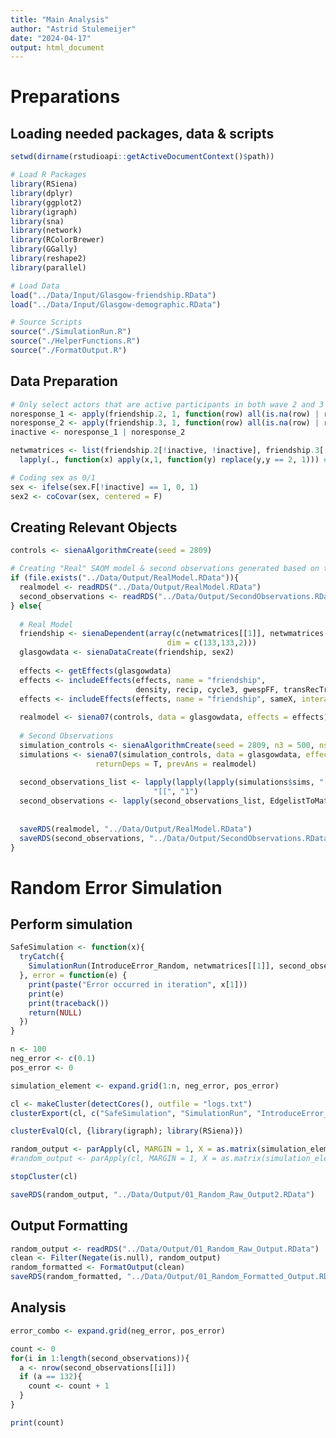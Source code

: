 ```yaml
---
title: "Main Analysis"
author: "Astrid Stulemeijer"
date: "2024-04-17"
output: html_document
---
```


# Preparations
## Loading needed packages, data & scripts
```r
setwd(dirname(rstudioapi::getActiveDocumentContext()$path))

# Load R Packages
library(RSiena)
library(dplyr)
library(ggplot2)
library(igraph)
library(sna)
library(network)
library(RColorBrewer)
library(GGally)
library(reshape2)
library(parallel)

# Load Data
load("../Data/Input/Glasgow-friendship.RData")
load("../Data/Input/Glasgow-demographic.RData")

# Source Scripts
source("./SimulationRun.R")
source("./HelperFunctions.R")
source("./FormatOutput.R")
```

## Data Preparation
```r
# Only select actors that are active participants in both wave 2 and 3 
noresponse_1 <- apply(friendship.2, 1, function(row) all(is.na(row) | row == 10))
noresponse_2 <- apply(friendship.3, 1, function(row) all(is.na(row) | row == 10))
inactive <- noresponse_1 | noresponse_2

netwmatrices <- list(friendship.2[!inactive, !inactive], friendship.3[!inactive, !inactive]) %>%
  lapply(., function(x) apply(x,1, function(y) replace(y,y == 2, 1))) # Create network without weights

# Coding sex as 0/1
sex <- ifelse(sex.F[!inactive] == 1, 0, 1)
sex2 <- coCovar(sex, centered = F)
```

## Creating Relevant Objects
```r
controls <- sienaAlgorithmCreate(seed = 2809)

# Creating "Real" SAOM model & second observations generated based on the second model
if (file.exists("../Data/Output/RealModel.RData")){
  realmodel <- readRDS("../Data/Output/RealModel.RData")
  second_observations <- readRDS("../Data/Output/SecondObservations.RData")
} else{
  
  # Real Model
  friendship <- sienaDependent(array(c(netwmatrices[[1]], netwmatrices[[2]]), 
                                   dim = c(133,133,2)))
  glasgowdata <- sienaDataCreate(friendship, sex2)
  
  effects <- getEffects(glasgowdata)
  effects <- includeEffects(effects, name = "friendship", 
                            density, recip, cycle3, gwespFF, transRecTrip, inPop, inAct)
  effects <- includeEffects(effects, name = "friendship", sameX, interaction1 = "sex2")
  
  realmodel <- siena07(controls, data = glasgowdata, effects = effects)
  
  # Second Observations
  simulation_controls <- sienaAlgorithmCreate(seed = 2809, n3 = 500, nsub = 0)
  simulations <- siena07(simulation_controls, data = glasgowdata, effects = effects, 
                   returnDeps = T, prevAns = realmodel)
  
  second_observations_list <- lapply(lapply(lapply(simulations$sims, "[[", "Data1"), "[[", "friendship"), 
                                "[[", "1")
  second_observations <- lapply(second_observations_list, EdgelistToMatrix))
  
  
  saveRDS(realmodel, "../Data/Output/RealModel.RData")
  saveRDS(second_observations, "../Data/Output/SecondObservations.RData")
}

```

# Random Error Simulation
## Perform simulation
```r
SafeSimulation <- function(x){
  tryCatch({
    SimulationRun(IntroduceError_Random, netwmatrices[[1]], second_observations[[x[1]]], sex2, controls, x[3], x[2], x)
  }, error = function(e) {
    print(paste("Error occurred in iteration", x[1]))
    print(e)
    print(traceback())
    return(NULL)
  })
}

n <- 100
neg_error <- c(0.1)
pos_error <- 0

simulation_element <- expand.grid(1:n, neg_error, pos_error)

cl <- makeCluster(detectCores(), outfile = "logs.txt")
clusterExport(cl, c("SafeSimulation", "SimulationRun", "IntroduceError_Random", "second_observations", "netwmatrices", "sex2", "controls", "simulation_element", "ChangeCoding"))

clusterEvalQ(cl, {library(igraph); library(RSiena)})

random_output <- parApply(cl, MARGIN = 1, X = as.matrix(simulation_element), FUN = SafeSimulation)
#random_output <- parApply(cl, MARGIN = 1, X = as.matrix(simulation_element), FUN = function(x) SimulationRun(IntroduceError_Random, netwmatrices[[1]], second_observations[[x[1]]], sex2, controls, x[3], x[2]))

stopCluster(cl)

saveRDS(random_output, "../Data/Output/01_Random_Raw_Output2.RData")
```

## Output Formatting
```r
random_output <- readRDS("../Data/Output/01_Random_Raw_Output.RData")
clean <- Filter(Negate(is.null), random_output)
random_formatted <- FormatOutput(clean)
saveRDS(random_formatted, "../Data/Output/01_Random_Formatted_Output.RData")
```

## Analysis
```r
error_combo <- expand.grid(neg_error, pos_error)

count <- 0
for(i in 1:length(second_observations)){
  a <- nrow(second_observations[[i]])
  if (a == 132){
    count <- count + 1
  }
}

print(count)
```
